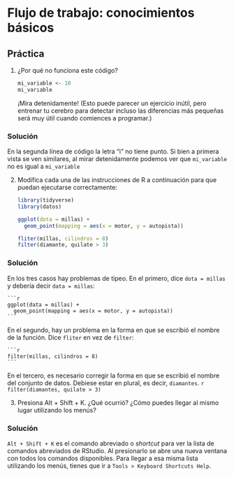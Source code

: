 # Flujo de trabajo: conocimientos básicos


## Práctica

1.  ¿Por qué no funciona este código?

    ```r
    mi_variable <- 10
    mi_varıable
    ```
    
    ¡Mira detenidamente! (Esto puede parecer un ejercicio inútil, pero entrenar tu cerebro para detectar incluso las diferencias más pequeñas será muy útil cuando comiences a programar.)
    
<div class="solucion">
<h3>Solución</h3>

En la segunda línea de código la letra "i" no tiene punto. Si bien a primera vista se ven similares, al mirar detenidamente podemos ver que `mi_variable` no es igual a `mi_variable`

</div>
    
2.  Modifica cada una de las instrucciones de R a continuación para que puedan ejecutarse correctamente:

    ```r
    library(tidyverse)
    library(datos)

    ggplot(dota = millas) + 
      geom_point(mapping = aes(x = motor, y = autopista))
    
    fliter(millas, cilindros = 8)
    filter(diamante, quilate > 3)
    ```
    
<div class="solucion">
<h3>Solución</h3>

En los tres casos hay problemas de tipeo. En el primero, dice `dota = millas` y debería decir `data = millas`:

    ```r
    ggplot(data = millas) + 
      geom_point(mapping = aes(x = motor, y = autopista))
    ```


En el segundo, hay un problema en la forma en que se escribió el nombre de la función. Dice `fliter` en vez de `filter`:

    ```r
    filter(millas, cilindros = 8)
    ```


En el tercero, es necesario corregir la forma en que se escribió el nombre del conjunto de datos. Debiese estar en plural, es decir, `diamantes`.
    ```r
    filter(diamantes, quilate > 3)
    ```


</div>

3.  Presiona Alt + Shift + K. ¿Qué ocurrió? ¿Cómo puedes llegar al mismo lugar utilizando los menús?

<div class="solucion">
<h3>Solución</h3>

`Alt + Shift + K` es el comando abreviado o _shortcut_ para ver la lista de comandos abreviados de RStudio. Al presionarlo se abre una nueva ventana con todos los comandos disponibles. 
Para llegar a esa misma lista utilizando los menús, tienes que ir a `Tools > Keyboard Shortcuts Help`.

</div>
